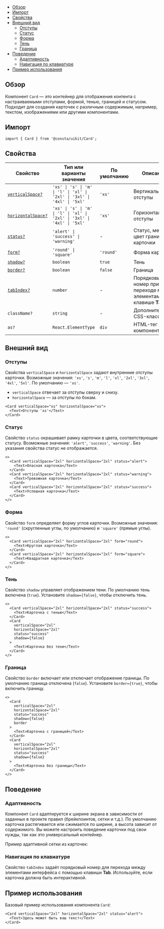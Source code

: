 

<MdxMenu>

- [Обзор](#обзор)
- [Импорт](#импорт)
- [Свойства](#свойства)
- [Внешний вид](#внешний-вид)
  - [Отступы](#отступы)
  - [Статус](#статус)
  - [Форма](#форма)
  - [Тень](#тень)
  - [Граница](#граница)
- [Поведение](#поведение)
  - [Адаптивность](#адаптивность)
  - [Навигация по клавиатуре](#навигация-по-клавиатуре)
- [Пример использования](#пример-использования)

</MdxMenu>

## Обзор

Компонент `Card` — это контейнер для отображения контента с настраиваемыми отступами, формой, тенью, границей и статусом. Подходит для создания карточек с различным содержимым, например, текстом, изображениями или другими компонентами.

## Импорт

```tsx
import { Card } from '@consta/uikit/Card';
```

## Свойства

| Свойство                                | Тип или варианты значения                                               | По умолчанию | Описание                                                          |
| --------------------------------------- | ----------------------------------------------------------------------- | ------------ | ----------------------------------------------------------------- |
| [`verticalSpace?`](#отступы)            | `'xs' \| 's' \| 'm' \| 'l' \| 'xl' \| '2xl' \| '3xl' \| '4xl' \| '5xl'` | `'xs'`       | Вертикальные отступы                                              |
| [`horizontalSpace?`](#отступы)          | `'xs' \| 's' \| 'm' \| 'l' \| 'xl' \| '2xl' \| '3xl' \| '4xl' \| '5xl'` | `'xs'`       | Горизонтальные отступы                                            |
| [`status?`](#статус)                    | `'alert' \| 'success' \| 'warning'`                                     | -            | Статус, меняет цвет границ карточки                               |
| [`form?`](#форма)                       | `'round' \| 'square'`                                                   | `'round'`    | Форма карточки                                                    |
| [`shadow?`](#тень)                      | `boolean`                                                               | `true`       | Тень                                                              |
| [`border?`](#граница)                   | `boolean`                                                               | `false`      | Граница                                                           |
| [`tabIndex?`](#навигация-по-клавиатуре) | `number`                                                                | -            | Порядковый номер при переходе между элементами по клавише **Tab** |
| `className?`                            | `string`                                                                | -            | Дополнительные CSS-классы                                         |
| `as?`                                   | `React.ElementType`                                                     | `div`        | HTML-тег для компонента                                           |

## Внешний вид

### Отступы

Свойства `verticalSpace` и `horizontalSpace` задают внутренние отступы карточки. Возможные значения: `'xs'`, `'s'`, `'m'`, `'l'`, `'xl'`, `'2xl'`, `'3xl'`, `'4xl'`, `'5xl'`. По умолчанию — `'xs'`.

- `verticalSpace` отвечает за отступы сверху и снизу.
- `horizontalSpace` — за отступы по бокам.

<MdxTabs>

<CardExampleSpace />

```tsx
<Card verticalSpace="xs" horizontalSpace="xs">
  <Text>Отступы 'xs'</Text>
</Card>
```

</MdxTabs>

### Статус

Свойство `status` окрашивает рамку карточки в цвета, соответствующие статусу. Возможные значения: `'alert'`, `'success'`, `'warning'`. Без указания свойства статус не отображается.

<MdxTabs>

<CardExampleState />

```tsx
<>
  <Card verticalSpace="2xl" horizontalSpace="2xl" status="alert">
    <Text>Опасная карточка</Text>
  </Card>
  <Card verticalSpace="2xl" horizontalSpace="2xl" status="warning">
    <Text>Тревожная карточка</Text>
  </Card>
  <Card verticalSpace="2xl" horizontalSpace="2xl" status="success">
    <Text>Успешная карточка</Text>
  </Card>
</>
```

</MdxTabs>

### Форма

Свойство `form` определяет форму углов карточки. Возможные значения: `'round'` (скругленные углы, по умолчанию) и `'square'` (прямые углы).

<MdxTabs>

<CardExampleForm />

```tsx
<>
  <Card verticalSpace="2xl" horizontalSpace="2xl" form="round">
    <Text>Круглая карточка</Text>
  </Card>
  <Card verticalSpace="2xl" horizontalSpace="2xl" form="square">
    <Text>Квадратная карточка</Text>
  </Card>
</>
```

</MdxTabs>

### Тень

Свойство `shadow` управляет отображением тени. По умолчанию тень включена (`true`). Установите `shadow={false}`, чтобы отключить тень.

<MdxTabs>

<CardExampleShadow />

```tsx
<>
  <Card verticalSpace="2xl" horizontalSpace="2xl" status="success">
    <Text>Карточка с тенью</Text>
  </Card>
  <Card
    verticalSpace="2xl"
    horizontalSpace="2xl"
    status="success"
    shadow={false}
  >
    <Text>Карточка без тени</Text>
  </Card>
</>
```

</MdxTabs>

### Граница

Свойство `border` включает или отключает отображение границы. По умолчанию граница отключена (`false`). Установите `border={true}`, чтобы включить границу.

<MdxTabs>

<CardExampleBorder />

```tsx
<>
  <Card
    verticalSpace="2xl"
    horizontalSpace="2xl"
    status="success"
    shadow={false}
    border
  >
    <Text>Карточка с границей</Text>
  </Card>
  <Card
    verticalSpace="2xl"
    horizontalSpace="2xl"
    status="success"
    shadow={false}
  >
    <Text>Карточка без границы</Text>
  </Card>
</>
```

</MdxTabs>

## Поведение

### Адаптивность

Компонент `Card` адаптируется к ширине экрана в зависимости от заданных в проекте правил (брейкпоинтов, сетки и т.д.). По умолчанию карточка растягивается или сжимается по ширине, а высота зависит от содержимого. Вы можете настроить поведение карточки под свои нужды, так как это универсальный контейнер.

Пример адаптивной сетки из карточек:

<CardExampleAdaptive name="1440" />
<CardExampleAdaptive name="1280" />
<CardExampleAdaptive name="923" />

### Навигация по клавиатуре

Свойство `tabIndex` задаёт порядковый номер для перехода между элементами интерфейса с помощью клавиши **Tab**. Используйте, если карточка должна быть интерактивной.

## Пример использования

Базовый пример использования компонента `Card`:

<MdxTabs>

<CardExample />

```tsx
<Card verticalSpace="2xl" horizontalSpace="2xl" status="alert">
  <Text>Здесь может быть ваш текст</Text>
</Card>
```

</MdxTabs>
